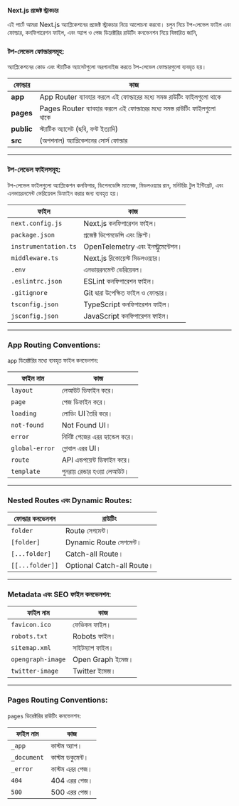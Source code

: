 **Next.js প্রজেক্ট স্ট্রাকচার**  

এই পার্টে আমরা Next.js অ্যাপ্লিকেশনের প্রজেক্ট স্ট্রাকচার নিয়ে আলোচনা করবো। 
চলুন নিচে টপ-লেভেল ফাইল এবং ফোল্ডার, কনফিগারেশন ফাইল, এবং অ্যাপ ও পেজ ডিরেক্টরির রাউটিং কনভেনশন নিয়ে বিস্তারিত জানি,  


### টপ-লেভেল ফোল্ডারসমূহ:  
অ্যাপ্লিকেশনের কোড এবং স্ট্যাটিক অ্যাসেটগুলো অরগানাইজ করতে টপ-লেভেল ফোল্ডারগুলো ব্যবহৃত হয়।  

| **ফোল্ডার** | **কাজ**                                   |  
|--------------|-------------------------------------------|  
| **app**      | App Router ব্যাবহার করলে এই ফোল্ডারের মধ্যে সমস্ত রাউটিং ফাইলগুলো থাকে                               |  
| **pages**    | Pages Router ব্যাবহার করলে এই ফোল্ডারের মধ্যে সমস্ত রাউটিং ফাইলগুলো থাকে                            |  
| **public**   | স্ট্যাটিক অ্যাসেট (ছবি, ফন্ট ইত্যাদি)  |  
| **src**      | (অপশনাল) অ্যাপ্লিকেশনের সোর্স ফোল্ডার      |  

---

### টপ-লেভেল ফাইলসমূহ:  
টপ-লেভেল ফাইলগুলো অ্যাপ্লিকেশন কনফিগার, ডিপেনডেন্সি ম্যানেজ, মিডলওয়্যার রান, মনিটরিং টুল ইন্টিগ্রেট, এবং এনভায়রনমেন্ট ভেরিয়েবল ডিফাইন করার জন্য ব্যবহৃত হয়।  

| **ফাইল**          | **কাজ**                                |  
|--------------------|----------------------------------------|  
| `next.config.js`   | Next.js কনফিগারেশন ফাইল।             |  
| `package.json`     | প্রজেক্ট ডিপেনডেন্সি এবং স্ক্রিপ্ট।    |  
| `instrumentation.ts`| OpenTelemetry এবং ইনস্ট্রুমেন্টেশন। |  
| `middleware.ts`    | Next.js রিকোয়েস্ট মিডলওয়্যার।       |  
| `.env`             | এনভায়রনমেন্ট ভেরিয়েবল।            |  
| `.eslintrc.json`   | ESLint কনফিগারেশন ফাইল।              |  
| `.gitignore`       | Git দ্বারা উপেক্ষিত ফাইল ও ফোল্ডার।  |  
| `tsconfig.json`    | TypeScript কনফিগারেশন ফাইল।          |  
| `jsconfig.json`    | JavaScript কনফিগারেশন ফাইল।          |  

---

### App Routing Conventions:  
`app` ডিরেক্টরির মধ্যে ব্যবহৃত ফাইল কনভেনশন:  

| **ফাইল নাম**       | **কাজ**                              |  
|---------------------|--------------------------------------|  
| `layout`            | লেআউট ডিফাইন করে।                   |  
| `page`              | পেজ ডিফাইন করে।                     |  
| `loading`           | লোডিং UI তৈরি করে।                  |  
| `not-found`         | Not Found UI।                      |  
| `error`             | নির্দিষ্ট পেজের এরর হ্যান্ডেল করে। |  
| `global-error`      | গ্লোবাল এরর UI।                     |  
| `route`             | API এন্ডপয়েন্ট ডিফাইন করে।        |  
| `template`          | পুনরায় রেন্ডার হওয়া লেআউট।        |  

---

### Nested Routes এবং Dynamic Routes:  
| **ফোল্ডার কনভেনশন** | **রাউটিং**                           |  
|-----------------------|-------------------------------------|  
| `folder`              | Route সেগমেন্ট।                   |  
| `[folder]`            | Dynamic Route সেগমেন্ট।           |  
| `[...folder]`         | Catch-all Route।                  |  
| `[[...folder]]`       | Optional Catch-all Route।         |  

---

### Metadata এবং SEO ফাইল কনভেনশন:  
| **ফাইল নাম**         | **কাজ**                              |  
|-----------------------|--------------------------------------|  
| `favicon.ico`         | ফেভিকন ফাইল।                      |  
| `robots.txt`          | Robots ফাইল।                      |  
| `sitemap.xml`         | সাইটম্যাপ ফাইল।                   |  
| `opengraph-image`     | Open Graph ইমেজ।                  |  
| `twitter-image`       | Twitter ইমেজ।                     |  

---

### Pages Routing Conventions:  
`pages` ডিরেক্টরির রাউটিং কনভেনশন:  

| **ফাইল নাম**         | **কাজ**                              |  
|-----------------------|--------------------------------------|  
| `_app`                | কাস্টম অ্যাপ।                       |  
| `_document`           | কাস্টম ডকুমেন্ট।                   |  
| `_error`              | কাস্টম এরর পেজ।                    |  
| `404`                 | 404 এরর পেজ।                      |  
| `500`                 | 500 এরর পেজ।                      |  

